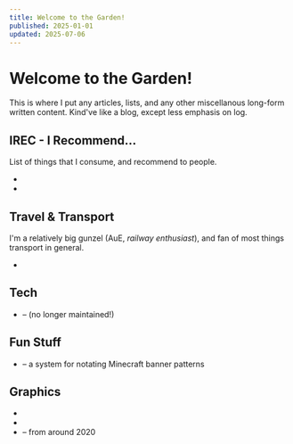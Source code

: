 ```yaml
---
title: Welcome to the Garden!
published: 2025-01-01
updated: 2025-07-06
---
```


# Welcome to the Garden!

This is where I put any articles, lists, and any other miscellanous long-form written content.
Kind've like a blog, except less emphasis on log.

## IREC - I Recommend…

List of things that I consume, and recommend to people.

- <GardenLink ref='irec-audio' date/>
- <GardenLink ref='irec-sw' date/>

## Travel & Transport

I'm a relatively big gunzel (AuE, _railway enthusiast_), and fan of most things transport in
general.

- <GardenLink ref='barangaroo' date/>

## Tech

- <GardenLink ref='fedora-postinstall' date/> – (no longer maintained!)

## Fun Stuff

- <GardenLink ref='bannotation' date/> – a system for notating Minecraft banner patterns

## Graphics

- <GardenLink ref='dhaka-metro-lines' date/>
- <GardenLink ref='dhaka-metro-map' date/>
- <GardenLink ref='old-steam' date/> – from around 2020